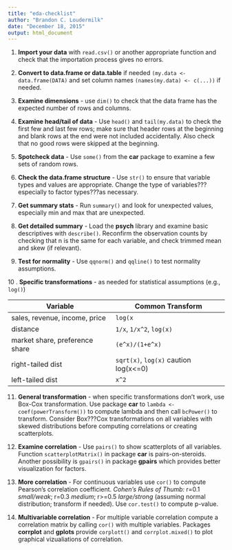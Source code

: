 ```yaml
---
title: "eda-checklist"
author: "Brandon C. Loudermilk"
date: "December 18, 2015"
output: html_document
---
```


1. **Import your data** with `read.csv()` or another appropriate function and check
that the importation process gives no errors.

2. **Convert to data.frame or data.table** if needed `(my.data <- data.frame(DATA)`
and set column names `(names(my.data) <- c(...))` if needed.

3. **Examine dimensions** - use `dim()` to check that the data frame has the expected number of rows and columns.

4. **Examine head/tail of data** - Use `head()` and `tail(my.data)` to check the first few and last few rows;
make sure that header rows at the beginning and blank rows at the end were
not included accidentally. Also check that no good rows were skipped at the
beginning.

5. **Spotcheck data** - Use `some()` from the **car** package to examine a few sets of random rows.


6. **Check the data.frame structure** - Use `str()` to ensure that variable types and
values are appropriate. Change the type of variables???especially to factor
types???as necessary.

7. **Get summary stats** - Run `summary()` and look for unexpected values, especially min and max that are unexpected.

8. **Get detailed summary** - Load the **psych** library and examine basic descriptives with `describe()`. Reconfirm the observation counts by checking that n is the same for each variable, and check trimmed mean and skew (if relevant).

9. **Test for normality** - Use `qqnorm()` and `qqline()` to test normality assumptions. 

10 . **Specific transformations** - as needed for statistical assumptions (e.g., `log()`)

Variable | Common Transform
-------- | ----------------
sales, revenue, income, price | `log(x`
distance | `1/x`, `1/x^2`, `log(x)`
market share, preference share | `(e^x)/(1+e^x)`
right-tailed dist | `sqrt(x)`, `log(x)` caution log(x<=0)
left-tailed dist | `x^2`

11. **General transformation** - when specific transformations don't work, use Box-Cox transformation. Use package **car** to `lambda <- coef(powerTransform())` to compute lambda and then call `bcPower()` to transform. Consider Box???Cox transformations on all variables with
skewed distributions before computing correlations or creating scatterplots.

12. **Examine correlation** - Use `pairs()` to show scatterplots of all variables. Function `scatterplotMatrix()` in package **car** is pairs-on-steroids. Another possibility is `gpairs()` in package **gpairs** which provides better visualization for factors.

13. **More correlation** - For continuous variables use `cor()` to compute Pearson's correlation coefficient. *Cohen's Rules of Thumb:* r=0.1 *small/weak*; r=0.3 *medium*; r>=0.5 *large/strong* (assuming normal distribution; transform if needed). Use `cor.test()` to compute p-value.

14. **Multivariable correlation** - For multiple variable correlation compute a correlation matrix by calling `cor()` with multiple variables. Packages **corrplot** and **gplots** provide `corplott()` and `corrplot.mixed()` to plot graphical vizualiations of correlation.







